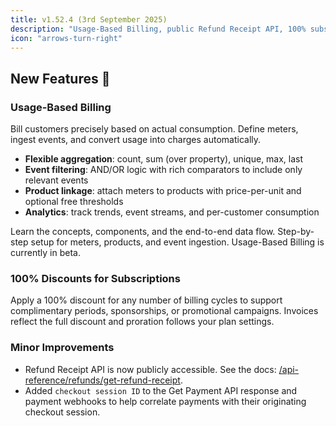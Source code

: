 ```yaml
---
title: v1.52.4 (3rd September 2025)
description: "Usage-Based Billing, public Refund Receipt API, 100% subscription discounts, and checkout session ID in payments"
icon: "arrows-turn-right"
---
```


## New Features 🚀

### Usage-Based Billing 
Bill customers precisely based on actual consumption. Define meters, ingest events, and convert usage into charges automatically.

- **Flexible aggregation**: count, sum (over property), unique, max, last
- **Event filtering**: AND/OR logic with rich comparators to include only relevant events
- **Product linkage**: attach meters to products with price-per-unit and optional free thresholds
- **Analytics**: track trends, event streams, and per-customer consumption

<CardGroup cols={2}>
  <Card title="Feature Overview" icon="rocket" href="/features/usage-based-billing">
    Learn the concepts, components, and the end-to-end data flow.
  </Card>
  <Card title="Integration Guide" icon="code" href="/developer-resources/usage-based-billing-guide">
    Step-by-step setup for meters, products, and event ingestion.
  </Card>
</CardGroup>

<Warning>
Usage-Based Billing is currently in beta.
</Warning>

### 100% Discounts for Subscriptions
Apply a 100% discount for any number of billing cycles to support complimentary periods, sponsorships, or promotional campaigns. Invoices reflect the full discount and proration follows your plan settings.

### Minor Improvements

- Refund Receipt API is now publicly accessible. See the docs: [/api-reference/refunds/get-refund-receipt](/api-reference/refunds/get-refund-receipt).
- Added `checkout session ID` to the Get Payment API response and payment webhooks to help correlate payments with their originating checkout session.


